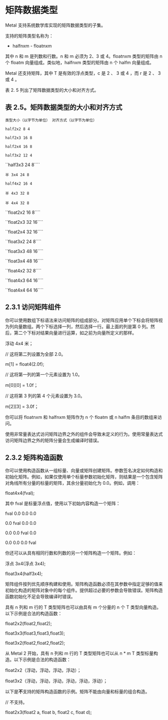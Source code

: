 # 矩阵数据类型

<OrigninalPDF title="2.3 Matrix Data Types" />

Metal 支持系统数学库实现的矩阵数据类型的子集。

支持的矩阵类型名称为：

- halfnxm - floatnxm

其中 n 和 m 是列数和行数。n 和 m 必须为 2、3 或 4。floatnxm 类型的矩阵由 n 个 floatm 向量组成。类似地，halfnxm 类型的矩阵由 n 个 halfm 向量组成。

Metal 还支持矩阵，其中 T 是有效的浮点类型，c 是 2 、 3 或 4 ，而 r 是 2 、 3 或 4 。

表 2. 5 列出了矩阵数据类型的大小和对齐方式。

## 表 2.5。矩阵数据类型的大小和对齐方式

`类型大小（以字节为单位） 对齐方式（以字节为单位）`

`half2x2 8 4`

`half2x3 16 8`

`half2x4 16 8 `

`half3x2 12 4 `

``half3x3 24 8````

`半 3x4 24 8`

`half4x2 16 4 `

`半 4x3 32 8`

`半 4x4 32 8`

``float2x2 16 8````

``float2x3 32 16````

``float2x4 32 16````

``float3x2 24 8````

``float3x3 48 16````

``float3x4 48 16````

``float4x2 32 8````

``float4x3 64 16````

``float4x4 64 16````

## 2.3.1 访问矩阵组件

你可以使用数组下标语法来访问矩阵的组成部分。对矩阵应用单个下标会将矩阵视为列向量数组。两个下标选择一列，然后选择一行。最上面的列是第 0 列。然后，第二个下标对结果向量进行运算，如之前为向量所定义的那样。

浮动 4x4 米；

// 这将第二列设置为全部 2.0。

m[1] = float4(2.0f);

// 这将第一列的第一个元素设置为 1.0。

m[0][0] = 1.0f；

// 这将第 3 列的第 4 个元素设置为 3.0。

m[2][3] = 3.0f；

你可以将 floatnxm 和 halfnxm 矩阵作为 n 个 floatm 或 n halfm 条目的数组来访问。

使用非常量表达式访问矩阵边界之外的组件会导致未定义的行为。使用常量表达式访问矩阵边界之外的矩阵分量会生成编译时错误。

## 2.3.2 矩阵构造函数

你可以使用构造函数从一组标量、向量或矩阵创建矩阵。参数签名决定如何构造和初始化矩阵。例如，如果仅使用单个标量参数初始化矩阵，则结果是一个包含矩阵对角线所有分量的标量的矩阵，其余分量初始化为 0.0。例如，调用：

float4x4(fval);

其中 fval 是标量浮点值，使用以下初始内容构造一个矩阵：

fval 0.0 0.0 0.0

0.0 fval 0.0 0.0

0.0 0.0 fval 0.0

0.0 0.0 0.0 fval

你还可以从具有相同行数和列数的另一个矩阵构造一个矩阵。例如：

浮点 3x4(浮点 3x4);

float3x4(half3x4);

矩阵组件按列优先顺序构建和使用。矩阵构造函数必须在其参数中指定足够的值来初始化构造的矩阵对象中的每个组件。提供超过必要的参数会导致错误。矩阵构造函数初始化不足会导致编译时错误。

具有 n 列和 m 行的 T 类型矩阵也可以由具有 m 个分量的 n 个 T 类型向量构造。以下示例是合法的构造函数：

float2x2(float2,float2);

float3x3(float3,float3,float3);

float3x2(float2,float2,float2);

从 Metal 2 开始，具有 n 列和 m 行的 T 类型矩阵也可以从 n \* m T 类型标量构造。以下示例是合法的构造函数：

float2x2（浮动，浮动，浮动，浮动）；

float3x2（浮动，浮动，浮动，浮动，浮动，浮动）；

以下是**不**支持的矩阵构造函数的示例。矩阵不能由向量和标量的组合构造。

// 不支持。

float2x3(float2 a, float b, float2 c, float d);
